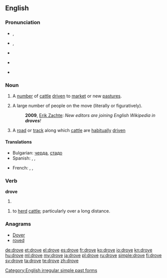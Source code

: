 ==English==

===Pronunciation===
* {{a|UK}} {{IPA|/dɹəʊv/}}, {{SAMPA|/dr\@Uv/}}
* {{a|US}} {{IPA|/dɹoʊv/}}, {{SAMPA|/dr\oUv/}}
* {{audio|en-us-drove.ogg|Audio (US)}}
* {{rfv-pronunciation|lang=en}} {{IPA|/ˈdɹɔʊf/}} {{SAMPA|/dr\OUf/}} <!-- Where is it used? Ferike333 -->
* {{rhymes|əʊv}}

===Noun===
{{en-noun}}

# A [[number]] of [[cattle]] [[drive]]n to [[market]] or new [[pasture]]s.
# {{usually|plural}} A large number of people on the move (literally or figuratively).
#: '''2009''', [http://infodisiac.com/blog/2009/12/new-editors-are-joining-english-wikipedia-in-droves/ Erik Zachte]: ''New editors are joining English Wikipedia in '''droves'''!''
# A [[road]] or [[track]] along which [[cattle]] are [[habitually]] [[drive]]n

====Translations====
{{trans-top|a number of cattle driven to market or new pastures}}
* Bulgarian: [[черда]], [[стадо]]
* Spanish: {{t+|es|manada|f}}, {{t+|es|horda|f}}, {{t-|es|legión|f}}
{{trans-mid}}
* French: {{t+|fr|troupeau|m}}, {{t+|fr|manade|f}}, {{t+|fr|horde|f}}
{{trans-bottom}}

===Verb===
'''drove'''

# {{simple past of|drive}}

{{en-verb|drov|ing}}
# to [[herd]] [[cattle]]; particularly over a long distance.

===Anagrams===
* [[Dover#English|Dover]]
* [[roved#English|roved]]

[[Category:English irregular simple past forms]]

[[de:drove]]
[[et:drove]]
[[el:drove]]
[[es:drove]]
[[fr:drove]]
[[ko:drove]]
[[io:drove]]
[[kn:drove]]
[[hu:drove]]
[[ml:drove]]
[[my:drove]]
[[ja:drove]]
[[pl:drove]]
[[ru:drove]]
[[simple:drove]]
[[fi:drove]]
[[sv:drove]]
[[ta:drove]]
[[te:drove]]
[[zh:drove]]